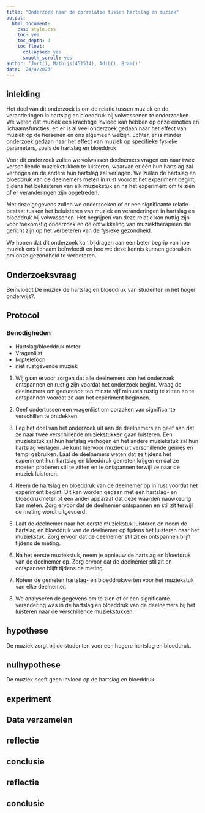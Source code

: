 ```yaml
---
title: "Onderzoek naar de correlatie tussen hartslag en muziek"
output:
  html_document:
    css: style.css
    toc: yes
    toc_depth: 3
    toc_float:
      collapsed: yes
      smooth_scroll: yes
author: 'Jort(), Mathijs(451514), Adib(), Bram()'
date: '24/4/2023'
---
```


## inleiding

Het doel van dit onderzoek is om de relatie tussen muziek en de veranderingen in hartslag en bloeddruk bij volwassenen te onderzoeken. We weten dat muziek een krachtige invloed kan hebben op onze emoties en lichaamsfuncties, en er is al veel onderzoek gedaan naar het effect van muziek op de hersenen en ons algemeen welzijn. Echter, er is minder onderzoek gedaan naar het effect van muziek op specifieke fysieke parameters, zoals de hartslag en bloeddruk.

Voor dit onderzoek zullen we volwassen deelnemers vragen om naar twee verschillende muziekstukken te luisteren, waarvan er één hun hartslag zal verhogen en de andere hun hartslag zal verlagen. We zullen de hartslag en bloeddruk van de deelnemers meten in rust voordat het experiment begint, tijdens het beluisteren van elk muziekstuk en na het experiment om te zien of er veranderingen zijn opgetreden.

Met deze gegevens zullen we onderzoeken of er een significante relatie bestaat tussen het beluisteren van muziek en veranderingen in hartslag en bloeddruk bij volwassenen. Het begrijpen van deze relatie kan nuttig zijn voor toekomstig onderzoek en de ontwikkeling van muziektherapieën die gericht zijn op het verbeteren van de fysieke gezondheid.

We hopen dat dit onderzoek kan bijdragen aan een beter begrip van hoe muziek ons lichaam beïnvloedt en hoe we deze kennis kunnen gebruiken om onze gezondheid te verbeteren.

## Onderzoeksvraag

 Beïnvloedt De muziek de hartslag en bloeddruk van studenten in het hoger onderwijs?.

 

## Protocol

### Benodigheden
 * Hartslag/bloeddruk meter 
 * Vragenlijst
 * koptelefoon
 * niet rustgevende muziek

1. Wij gaan ervoor zorgen dat alle deelnemers aan het onderzoek ontspannen en rustig zijn voordat het onderzoek begint. Vraag de deelnemers om gedurende ten minste vijf minuten rustig te zitten en te ontspannen voordat ze aan het experiment beginnen.

2. Geef ondertussen een vragenlijst om oorzaken van significante verschillen te ontdekken.

3. Leg het doel van het onderzoek uit aan de deelnemers en geef aan dat ze naar twee verschillende muziekstukken gaan luisteren. Eén muziekstuk zal hun hartslag verhogen en het andere muziekstuk zal hun hartslag verlagen. Je kunt hiervoor muziek uit verschillende genres en tempi gebruiken. Laat de deelnemers weten dat ze tijdens het experiment hun hartslag en bloeddruk gemeten krijgen en dat ze moeten proberen stil te zitten en te ontspannen terwijl ze naar de muziek luisteren.

4. Neem de hartslag en bloeddruk van de deelnemer op in rust voordat het experiment begint. Dit kan worden gedaan met een hartslag- en bloeddrukmeter of een ander apparaat dat deze waarden nauwkeurig kan meten. Zorg ervoor dat de deelnemer ontspannen en stil zit terwijl de meting wordt uitgevoerd.

5. Laat de deelnemer naar het eerste muziekstuk luisteren en neem de hartslag en bloeddruk van de deelnemer op tijdens het luisteren naar het muziekstuk. Zorg ervoor dat de deelnemer stil zit en ontspannen blijft tijdens de meting.

6. Na het eerste muziekstuk, neem je opnieuw de hartslag en bloeddruk van de deelnemer op.  Zorg ervoor dat de deelnemer stil zit en ontspannen blijft tijdens de meting.

7. Noteer de gemeten hartslag- en bloeddrukwerten voor het muziekstuk van elke deelnemer.

8. We analyseren de gegevens om te zien of er een significante verandering was in de hartslag en bloeddruk van de deelnemers bij het luisteren naar de verschillende muziekstukken.
 

## hypothese

De muziek zorgt bij de studenten voor een hogere hartslag en bloeddruk.



## nulhypothese

De muziek heeft geen invloed op de hartslag en bloeddruk.

 

## experiment


 


 

## Data verzamelen



## reflectie






## conclusie



## reflectie






## conclusie


